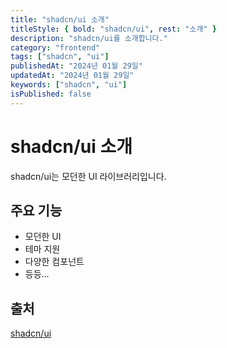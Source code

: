 ```yaml
---
title: "shadcn/ui 소개"
titleStyle: { bold: "shadcn/ui", rest: "소개" }
description: "shadcn/ui를 소개합니다."
category: "frontend"
tags: ["shadcn", "ui"]
publishedAt: "2024년 01월 29일"
updatedAt: "2024년 01월 29일"
keywords: ["shadcn", "ui"]
isPublished: false
---
```


# shadcn/ui 소개

shadcn/ui는 모던한 UI 라이브러리입니다.

## 주요 기능

- 모던한 UI
- 테마 지원
- 다양한 컴포넌트
- 등등...

## 출처

[shadcn/ui](https://ui.shadcn.com/)
